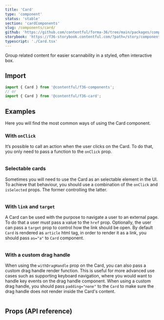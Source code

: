 ```yaml
---
title: 'Card'
type: 'component'
status: 'stable'
section: 'cardComponents'
slug: /components/card/
github: 'https://github.com/contentful/forma-36/tree/main/packages/components/card/src/Card'
storybook: 'https://f36-storybook.contentful.com/?path=/story/components-card--default'
typescript: './Card.tsx'
---
```


Group related content for easier scannability in a styled, often interactive box.

## Import

```js static=true
import { Card } from '@contentful/f36-components';
// or
import { Card } from '@contentful/f36-card';
```

## Examples

Here you will find the most common ways of using the Card component.

### With `onClick`

It’s possible to call an action when the user clicks on the Card. To do that, you only need to pass a function to the `onClick` prop.

```jsx file=../../examples/Card/OnClickCardExample.tsx

```

### Selectable cards

Sometimes you will need to use the Card as an selectable element in the UI. To achieve that behaviour,
you should use a combination of the `onClick` and `isSelected` props. The former controlling the latter.

```jsx file=../../examples/Card/SelectableCardsExample.tsx

```

### With `link` and `target`

A Card can be used with the purpose to navigate a user to an external page. To do that a user must pass a value to the `href` prop.
Optionally, the user can pass a `target` prop to control how the link should be open. By default `Card` is rendered as `article` html tag, in order to render it as a link, you should pass `as="a"` to `Card` component.

```jsx file=../../examples/Card/WithLinkAndTargetExample.tsx

```

### With a custom drag handle

When using the `withDragHandle` prop on the Card, you can also pass a custom drag handle render function. This is useful for more advanced use cases such as supporting keyboard navigation, where you would want to handle key events on the drag handle component. When using a custom drag handle, you should pass `padding="none"` to the `Card` to make sure the drag handle does not render inside the Card's content.

```jsx file=../../examples/Card/WithCustomDragHandle.tsx

```

## Props (API reference)

<PropsTable of="Card" />
